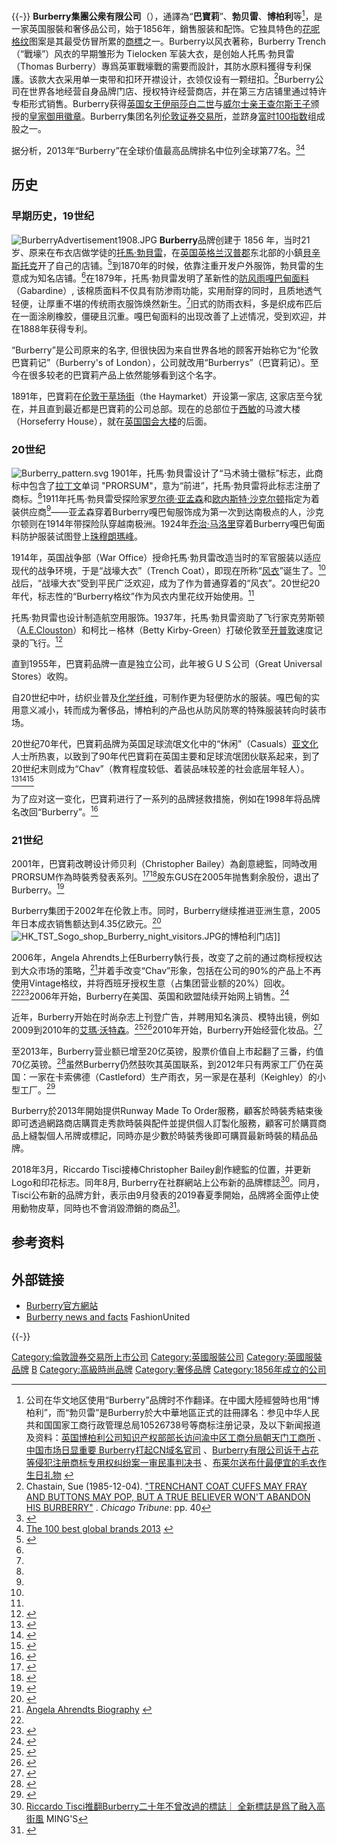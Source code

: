 {{advert|time=2020-05-07T20:06:54+00:00}}{{-}}
{{NoteTA
|1=zh-hans:华达呢;zh-hk:嘎別丁; zh-tw:嘎別丁
}}
{{Infobox Company
|company_name     = Burberry
|company_logo     = Burberry_Logo.svg
|type             = [[上市公司|上市公司]] 
|market_information = {{lse|BRBY}}
|founder          = 托馬·勃貝雷（Thomas Burberry）
|foundation       = {{GB}}[[贝辛斯托克|贝辛斯托克]] (1856年)
|location         = {{GB}}[[伦敦|伦敦]]  
|chairman         = Dr Gerry Murphy
|CEO              = Marco Gobbetti
|key_people       = Julie Brown ([[首席财政官|首席财政官]]) <br> Riccardo Tisci (创意总监)
| area_served     = {{flag|世界}}
|industry         = [[时尚|时尚]] 
|products         = 经典戰壕式风衣（Trench）、高级成衣、典藏皮革包款、羊绒围巾以及配饰精品
|services         = 
|Total Revenue    = [[英镑|£]] 19亿990万 (12/13年度)
|operating_income = £ 4亿2780万 (12/13年度)
|net_income       = £ 2亿5430万 (12/13年度)
|num_employees    = 
|parent           = 
|subsid           = 
|slogan           = 
|homepage         = {{URL|https://www.burberry.com}}
|dissolved        = 
|footnotes        = 
|intl             = 
}}
'''Burberry集團公衆有限公司'''（{{lang-en|Burberry Group plc}}），通譯為“'''巴寶莉'''”、'''勃贝雷'''、'''博柏利'''等<ref>公司在华文地区使用“Burberry”品牌时不作翻译。在中國大陸經營時也用“博柏利”，而“勃贝雷”是Burberry於大中華地區正式的註冊譯名：参见中华人民共和国国家工商行政管理总局10526738号等商标注册记录，及以下新闻报道及资料：[http://yz.cqyz.gov.cn/web1/info/view.asp?NewsID=70784 英国博柏利公司知识产权部部长访问渝中区工商分局朝天门工商所] {{webarchive|url=https://web.archive.org/web/20131206055619/http://yz.cqyz.gov.cn/web1/info/view.asp?NewsID=70784 |date=2013-12-06 }}、[http://tech.sina.com.cn/i/c/2003-09-03/1828229002.shtml 中国市场日显重要 Burberry打起CN域名官司] {{Wayback|url=http://tech.sina.com.cn/i/c/2003-09-03/1828229002.shtml |date=20131207224755 }}、[http://lawyer.legaldaily.com.cn/judgment/default/detail/uuid/94805536284890322 Burberry有限公司诉于占花等侵犯注册商标专用权纠纷案一审民事判决书] {{webarchive|url=https://web.archive.org/web/20131206161318/http://lawyer.legaldaily.com.cn/judgment/default/detail/uuid/94805536284890322 |date=2013-12-06 }}、[http://news.sohu.com/20060724/n244418653.shtml 布莱尔送布什最便宜的毛衣作生日礼物] {{Wayback|url=http://news.sohu.com/20060724/n244418653.shtml |date=20131206193541 }}</ref>，是一家英国服裝和奢侈品公司，始于1856年，銷售服装和配饰。它独具特色的[[花呢格纹|花呢格纹]]图案是其最受仿冒所累的[[商標|商標]]之一。Burberry以风衣著称，Burberry Trench（“戰壕”）风衣的早期雏形为 Tielocken 军装大衣，是创始人托馬·勃貝雷（Thomas Burberry）專爲英軍戰壕戰的需要而設計，其防水原料獲得专利保護。该款大衣采用单一束带和扣环开襟设计，衣领仅设有一颗纽扣。<ref>Chastain, Sue (1985-12-04). [http://pqasb.pqarchiver.com/chicagotribune/access/25081026.html?dids=25081026:25081026&FMT=ABS&FMTS=ABS:FT&type=current&date=Dec+04%2C+1985&author=Sue+Chastain%2C+Knight-Ridder+Newspapers&pub=Chicago+Tribune+(pre-1997+Fulltext)&desc=TRENCHANT+COAT+CUFFS+MAY+FRAY+AND+BUTTONS+MAY+POP%2C+BUT+A+TRUE+BELIEVER+WON%27T+ABANDON+HIS+BURBERRY.&pqatl=google "TRENCHANT COAT CUFFS MAY FRAY AND BUTTONS MAY POP, BUT A TRUE BELIEVER WON'T ABANDON HIS BURBERRY"] {{Wayback|url=http://pqasb.pqarchiver.com/chicagotribune/access/25081026.html?dids=25081026:25081026&FMT=ABS&FMTS=ABS:FT&type=current&date=Dec+04%2C+1985&author=Sue+Chastain%2C+Knight-Ridder+Newspapers&pub=Chicago+Tribune+(pre-1997+Fulltext)&desc=TRENCHANT+COAT+CUFFS+MAY+FRAY+AND+BUTTONS+MAY+POP%2C+BUT+A+TRUE+BELIEVER+WON%27T+ABANDON+HIS+BURBERRY.&pqatl=google |date=20121105234155 }}. ''Chicago Tribune'': pp. 40</ref>Burberry公司在世界各地经营自身品牌门店、授权特许经营商店，并在第三方店铺里通过特许专柜形式销售。Burberry获得[[伊丽莎白二世|英国女王伊丽莎白二世]]与[[查尔斯_(威尔士亲王)|威尔士亲王查尔斯王子]]颁授的[[皇家认证|皇家御用徽章]]。Burberry集团名列[[伦敦证券交易所|伦敦证券交易所]]，並跻身[[富时100指数|富时100指数]]组成股之一。

据分析，2013年“Burberry”在全球价值最高品牌排名中位列全球第77名。<ref>{{Cite web |url=http://www.forbes.com/sites/robertpassikoff/2013/09/11/when-it-comes-to-fashion-brands-this-year-armani-burberry-j-crew-matter-more-ralph-lauren-and-banana-republic-a-little-less/ |title=When It Comes To Fashion Brands, This Year Armani, Burberry, J. Crew Matter More, Ralph Lauren And Banana Republic A Little Less |accessdate=2013-12-03 |archive-date=2013-11-18 |archive-url=https://web.archive.org/web/20131118040200/http://www.forbes.com/sites/robertpassikoff/2013/09/11/when-it-comes-to-fashion-brands-this-year-armani-burberry-j-crew-matter-more-ralph-lauren-and-banana-republic-a-little-less/ |dead-url=no }}</ref><ref>[http://www.interbrand.com/en/best-global-brands/2013/top-100-list-view.aspx The 100 best global brands 2013] {{webarchive|url=https://web.archive.org/web/20131207054114/http://www.interbrand.com/en/best-global-brands/2013/top-100-list-view.aspx |date=2013-12-07 }}</ref>

==历史==
===早期历史，19世纪===
[[Image:BurberryAdvertisement1908.JPG|thumb]]
'''Burberry'''品牌创建于 1856 年，当时21岁、原来在布衣店做学徒的[[托馬·勃貝雷|托馬·勃貝雷]]，在[[英国|英国]][[英格兰|英格兰]][[汉普郡|汉普郡]]东北部的小鎮[[貝辛斯托克|貝辛斯托克]]开了自己的店铺。<ref name="history">{{Cite web |url=http://www.burberryplc.com/bbry/corporateprofile/history/ |title=Burberry History |accessdate=2009-11-19 |archive-date=2009-12-10 |archive-url=https://web.archive.org/web/20091210165219/http://www.burberryplc.com/bbry/corporateprofile/history |dead-url=no }}</ref>到1870年的时候，依靠注重开发户外服饰，勃貝雷的生意成为知名店铺。<ref name="history"/>在1879年，托馬·勃貝雷发明了革新性的[[防风雨嘎巴甸面料|防风雨嘎巴甸面料]]（Gabardine）, 该棉质面料不仅具有防渗雨功能，实用耐穿的同时，且质地透气轻便，让厚重不堪的传统雨衣服饰焕然新生。<ref name="history"/>旧式的防雨衣料，多是织成布匹后在一面涂刷橡胶，僵硬且沉重。嘎巴甸面料的出现改善了上述情况，受到欢迎，并在1888年获得专利。

“Burberry”是公司原来的名字, 但很快因为来自世界各地的顾客开始称它为“伦敦巴寶莉记”（Burberry's of London），公司就改用“Burberrys”（巴寶莉记）。至今在很多较老的巴寶莉产品上依然能够看到这个名字。

1891年，巴寶莉在[[伦敦|伦敦]][[干草场街|干草场街]]（the Haymarket）开设第一家店, 这家店至今犹在，并且直到最近都是巴寶莉的公司总部。现在的总部位于[[西敏|西敏]]的马渡大楼（Horseferry House），就在[[英国国会大楼|英国国会大楼]]的后面。

===20世纪===
[[File:Burberry_pattern.svg|thumb]]
1901年，托馬·勃貝雷设计了“马术骑士徽标”标志，此商标中包含了[[拉丁文|拉丁文]]单词 "PRORSUM"，意为“前进”，托馬·勃貝雷将此标志注册了商标。<ref name="history"/>1911年托馬·勃貝雷受探险家[[罗尔德·亚孟森|罗尔德·亚孟森]]和[[欧内斯特·沙克尔顿|欧内斯特·沙克尔顿]]指定为着装供应商<ref name="history"/>——亚孟森穿着Burberry嘎巴甸服饰成为第一次到达南极点的人，沙克尔顿则在1914年带探险队穿越南极洲。1924年[[乔治·马洛里|乔治·马洛里]]穿着Burberry嘎巴甸面料防护服装试图登上[[珠穆朗瑪峰|珠穆朗瑪峰]]。

1914年，英国战争部（War Office）授命托馬·勃貝雷改造当时的军官服装以适应现代的战争环境，于是“战壕大衣”（Trench Coat），即现在所称“[[风衣|风衣]]”诞生了。<ref name="history"/>战后，“战壕大衣”受到平民广泛欢迎，成为了作为普通穿着的“风衣”。20世纪20年代，标志性的“Burberry格纹”作为风衣内里花纹开始使用。<ref name="history"/>

托馬·勃貝雷也设计制造航空用服饰。1937年，托馬·勃貝雷资助了飞行家克劳斯顿（[[A.E.Clouston|A.E.Clouston]]）和柯比－格林（Betty Kirby-Green）打破伦敦至[[开普敦|开普敦]]速度记录的飞行。<ref>{{cite web
 |url          = http://forum.keypublishing.com/showthread.php?95871-DH-Comet-G-ACSS-amp-The-Burberry-Racer-Project
 |title        = DH Comet G-ACSS & The Burberry Racer Project
 |accessdate   = 18 May 2013
 |date         = 20 November 2009
 |publisher    = Key Publishing Ltd
 |archive-url  = https://web.archive.org/web/20131207101826/http://forum.keypublishing.com/showthread.php?95871-DH-Comet-G-ACSS-amp-The-Burberry-Racer-Project
 |archive-date = 2013-12-07
 |dead-url     = yes
}}</ref>

直到1955年，巴寶莉品牌一直是独立公司，此年被ＧＵＳ公司（Great Universal Stores）收购。

自20世纪中叶，纺织业普及[[化学纤维|化学纤维]]，可制作更为轻便防水的服装。嘎巴甸的实用意义减小，转而成为奢侈品，博柏利的产品也从防风防寒的特殊服装转向时装市场。

20世纪70年代，巴寶莉品牌为英国足球流氓文化中的“休闲”（Casuals）[[亚文化|亚文化]]人士所热衷，以致到了90年代巴寶莉在英国主要和足球流氓团伙联系起来，到了20世纪末则成为“Chav”（教育程度较低、着装品味较差的社会底层年轻人）。
<ref>{{Cite web |url=http://news.bbc.co.uk/chinese/trad/hi/newsid_4500000/newsid_4506200/4506228.stm |title=時尚觀察：Prav大戰Chav - BBC News |accessdate=2013-12-03 |archive-date=2013-12-07 |archive-url=https://web.archive.org/web/20131207052436/http://news.bbc.co.uk/chinese/trad/hi/newsid_4500000/newsid_4506200/4506228.stm |dead-url=no }}</ref><ref>{{Cite web |first=Julia |last=Day |url=http://www.guardian.co.uk/media/2004/nov/01/marketingandpr |title=Burberry doffs its cap to 'chavs' |work=Guardian |location=UK |date=1 November 2004 |accessdate=4 January 2011 |archive-date=2012-11-16 |archive-url=https://web.archive.org/web/20121116042949/http://www.guardian.co.uk/media/2004/nov/01/marketingandpr |dead-url=no }}</ref><ref>{{Cite web |url=http://money.guardian.co.uk/businessnews/story/0,1265,-1592049,00.html |title='This is perfect for Burberry' |publisher=Money.guardian.co.uk |date= |accessdate=4 January 2011 |archive-date=2013-09-21 |archive-url=https://web.archive.org/web/20130921061513/http://money.guardian.co.uk/businessnews/story/0,1265,-1592049,00.html |dead-url=no }}</ref>

为了应对这一变化，巴寶莉进行了一系列的品牌拯救措施，例如在1998年将品牌名改回“Burberry”。<ref>{{Cite web |url=http://www.vogue.com/voguepedia/Burberry |title='Burberry - Voguepedia' |publisher=Vogue |accessdate=7 June 2013 |deadurl=yes |archiveurl=https://web.archive.org/web/20130616224351/http://www.vogue.com/voguepedia/Burberry |archivedate=2013年6月16日 |df= }}</ref>

===21世纪===
2001年，巴寶莉改聘设计师贝利（Christopher Bailey）為創意總監，同時改用PRORSUM作為時裝秀發表系列。<ref name="Times Sep 09">{{cite news |first=Colin |last=McDowell |title=Christopher Bailey: Burberry's golden boy |url=http://women.timesonline.co.uk/tol/life_and_style/women/fashion/article6817273.ece |work=The Times |date=6 September 2009 |accessdate=7 December 2009 |archive-date=2011-08-10 |archive-url=https://web.archive.org/web/20110810080706/http://women.timesonline.co.uk/tol/life_and_style/women/fashion/article6817273.ece |dead-url=no }}</ref><ref>{{cite news |first=Dolly |last=Jones |title=All Hail Bailey |url=http://www.vogue.co.uk/news/daily/091111-burberry-creative-director-christop.aspx |work=Vogue |date=11 November 2009 |accessdate=7 December 2009 |archive-date=2009-11-14 |archive-url=https://web.archive.org/web/20091114102153/http://www.vogue.co.uk/news/daily/091111-burberry-creative-director-christop.aspx |dead-url=no }}</ref>股东GUS在2005年抛售剩余股份，退出了Burberry。<ref>{{Cite web |first=Julia |last=Finch |url=http://www.guardian.co.uk/business/2005/nov/18/3 |title=GUS shareholders to receive Burberry cheque |publisher=Guardian News and Media |date=18 November 2005 |accessdate=4 January 2011 |archive-date=2007-12-21 |archive-url=https://web.archive.org/web/20071221011305/http://www.guardian.co.uk/business/2005/nov/18/3 |dead-url=no }}</ref>

Burberry集团于2002年在伦敦上市。同时，Burberry继续推进亚洲生意，2005年日本成衣销售额达到4.35亿欧元。<ref name="Luxury">{{cite book | title=Luxury Brand Management | publisher=John Wiley & Sons | author=Chevalier, Michel | year=2012 | location=Singapore | isbn=978-1-118-17176-9}}</ref>[[File:HK_TST_Sogo_shop_Burberry_night_visitors.JPG|thumb]]的博柏利门店]]

2006年，Angela Ahrendts上任Burberry執行長，改变了之前的通过商标授权达到大众市场的策略，<ref>[http://special.hsmglobal.com/us/wbfny2011/ahrendts-info.php Angela Ahrendts Biography] {{webarchive|url=https://web.archive.org/web/20150521044059/http://special.hsmglobal.com/us/wbfny2011/ahrendts-info.php |date=2015-05-21 }}</ref>并着手改变“Chav”形象，包括在公司的90%的产品上不再使用Vintage格纹，并将西班牙授权生意（占集团营业额的20%）回收。<ref name="Times Sep 09" /><ref name=WSJInt>{{Cite web |url=http://magazine.wsj.com/features/the-big-interview/earning-her-strips/ |title=存档副本 |accessdate=2013-12-03 |archive-date=2010-09-11 |archive-url=https://web.archive.org/web/20100911195704/http://magazine.wsj.com/features/the-big-interview/earning-her-strips/ |dead-url=no }}</ref>2006年开始，Burberry在美国、英国和欧盟陆续开始网上销售。<ref>{{Cite web |url=http://uk.burberry.com/pws/ProductCategoryAttributeLink.ice?paId=SHOP-BY-DEPARTMENT&layout=departmenthome.layout&page=ShopOnline |title=Shop on line |publisher=Uk.burberry.com |date=5 December 2010 |accessdate=4 January 2011 |archive-date=2008-04-30 |archive-url=https://web.archive.org/web/20080430193658/http://uk.burberry.com/pws/ProductCategoryAttributeLink.ice?paId=SHOP-BY-DEPARTMENT&layout=departmenthome.layout&page=ShopOnline |dead-url=no }}</ref>

近年，Burberry开始在时尚杂志上刊登广告，并聘用知名演员、模特出镜，例如2009到2010年的[[艾瑪·沃特森|艾瑪·沃特森]]。<ref>{{Cite web |first=Carly |last=Zinderman |url=http://www.ibtimes.com/contents/20090715/grown-emma-watson-models-burberry.htm |title=A Grown-up Emma Watson Models for Burberry |publisher=International Business Times |date=15 July 2009 |accessdate=4 January 2011 |deadurl=yes |archiveurl=https://web.archive.org/web/20110429062052/http://www.ibtimes.com/contents/20090715/grown-emma-watson-models-burberry.htm |archivedate=2011年4月29日 }}</ref><ref>{{Cite web |author= |url=http://stylenews.peoplestylewatch.com/2010/01/05/emma-watsons-spring-summer-2010-burberry-ads-revealed/ |title=Emma Watson’s Spring/ Summer 2010 Burberry Ads Revealed! |publisher=Stylenews.peoplestylewatch.com |date=5 January 2010 |accessdate=4 January 2011 |archive-url=https://web.archive.org/web/20131016172703/http://stylenews.peoplestylewatch.com/2010/01/05/emma-watsons-spring-summer-2010-burberry-ads-revealed/ |archive-date=2013-10-16 |dead-url=yes }}</ref>2010年开始，Burberry开始经营化妆品。<ref>{{Cite web |url=http://www.graziadaily.co.uk/beauty/makeup/the-top-10-burberry-beauty-products-team-grazia-will-be-buying-from-burberrys-first-dedicated-beauty |title=The 10 Burberry Beauty Products We'll Be Buying From The Brand's First Dedicated Beauty Space |accessdate=2013-12-03 |archive-date=2013-05-12 |archive-url=https://web.archive.org/web/20130512045227/http://www.graziadaily.co.uk/beauty/makeup/the-top-10-burberry-beauty-products-team-grazia-will-be-buying-from-burberrys-first-dedicated-beauty |dead-url=no }}</ref>

至2013年，Burberry营业额已增至20亿英镑，股票价值自上市起翻了三番，约值70亿英镑。<ref>{{cite news|title=Burberry Designer Bailey to Become CEO as Ahrendts Goes to Apple|url=http://www.bloomberg.com/news/2013-10-15/burberry-says-bailey-to-become-ceo-as-ahrendts-leaves-for-apple.html|accessdate=15 October 2013|newspaper=Bloomberg|date=15 October 2013|author=Andrew Roberts|archive-date=2013-11-28|archive-url=https://web.archive.org/web/20131128144911/http://www.bloomberg.com/news/2013-10-15/burberry-says-bailey-to-become-ceo-as-ahrendts-leaves-for-apple.html|dead-url=no}}</ref>虽然Burberry仍然鼓吹其英国联系，到2012年只有两家工厂仍在英国：一家在卡索佛德（Castleford）生产雨衣，另一家是在基利（Keighley）的小型工厂。<ref>{{Cite web |url=http://www.theguardian.com/commentisfree/2012/jul/16/burberry-china-british-carole-cadwalladr |title=The Hypocrisy of Burberry's 'Made in Britain' appeal |accessdate=2013-12-03 |archive-date=2013-10-19 |archive-url=https://web.archive.org/web/20131019223625/http://www.theguardian.com/commentisfree/2012/jul/16/burberry-china-british-carole-cadwalladr |dead-url=no }}</ref>

Burberry於2013年開始提供Runway Made To Order服務，顧客於時裝秀結束後即可透過網路商店購買走秀款時裝與配件並提供個人訂製化服務，顧客可於購買商品上縫製個人吊牌或標記，同時亦是少數於時裝秀後即可購買最新時裝的精品品牌。

2018年3月，Riccardo Tisci接棒Christopher Bailey創作總監的位置，并更新Logo和印花标志。同年8月, Burberry在社群網站上公布新的品牌標誌<ref>[https://www.mings-fashion.com/burberry-riccardo-tisci-monogram-190933/ Riccardo Tisci推翻Burberry二十年不曾改過的標誌｜ 全新標誌是爲了融入高街風] {{Wayback|url=https://www.mings-fashion.com/burberry-riccardo-tisci-monogram-190933/ |date=20180902084257 }}  MING'S</ref>。同月，Tisci公布新的品牌方針，表示由9月發表的2019春夏季開始，品牌將全面停止使用動物皮草，同時也不會消毀滯銷的商品<ref>{{Cite web |url=https://www.mings-fashion.com/burberry-riccardo-tisci-fur-free-204597/ |title=RICCARDO TISCI 宣布BURBERRY 新德政︰停止皮草及銷毀存貨 |accessdate=2018-09-10 |archive-date=2018-09-10 |archive-url=https://web.archive.org/web/20180910094712/https://www.mings-fashion.com/burberry-riccardo-tisci-fur-free-204597/ |dead-url=no }}</ref>。

==参考资料==
{{reflist|2}}

==外部链接==
{{commons category|Burberry}}
* [https://www.burberry.com Burberry官方網站] {{Wayback|url=https://www.burberry.com/ |date=20201006174106 }}
* [http://www.fashionunited.co.uk/News/Columns/Burberry_news_and_facts_history_200809296218/ Burberry news and facts] {{Wayback|url=http://www.fashionunited.co.uk/News/Columns/Burberry_news_and_facts_history_200809296218/ |date=20091124073728 }} FashionUnited

{{-}}
{{FTSE 100}}
{{设计师品牌}}
{{DEFAULTSORT:Burberry}}

[[Category:倫敦證券交易所上市公司|Category:倫敦證券交易所上市公司]]
[[Category:英國服裝公司|Category:英國服裝公司]]
[[Category:英國服裝品牌|Category:英國服裝品牌]]
[[Category:服裝品牌|B]]
[[Category:高級時尚品牌|Category:高級時尚品牌]]
[[Category:奢侈品牌|Category:奢侈品牌]]
[[Category:1856年成立的公司|Category:1856年成立的公司]]